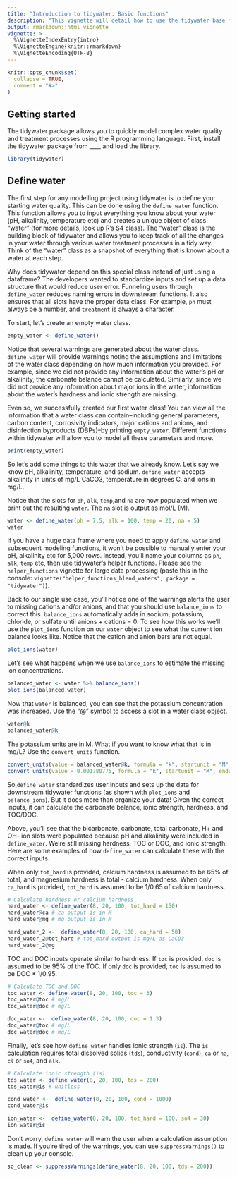 ```yaml
---
title: "Introduction to tidywater: Basic functions"
description: "This vignette will detail how to use the tidywater base functions for basic water quality analysis."
output: rmarkdown::html_vignette
vignette: >
  %\VignetteIndexEntry{intro}
  %\VignetteEngine{knitr::rmarkdown}
  %\VignetteEncoding{UTF-8}
---
```


```r
knitr::opts_chunk$set(
  collapse = TRUE,
  comment = "#>"
)
```


## Getting started

The tidywater package allows you to quickly model complex water quality and treatment processes using the R programming language. First, install the tidywater package from ____ and load the library. 

```r

library(tidywater)

```

## Define water

The first step for any modelling project using tidywater is to define your starting water quality. This can be done using the `define_water` function. This function allows you to input everything you know about your water (pH, alkalinity, temperature etc) and creates a unique object of class "water" (for more details, look up <a href = "https://adv-r.hadley.nz/s4.html"> R's S4 class</a>). The "water" class is the building block of tidywater and allows you to keep track of all the changes in your water through various water treatment processes in a tidy way. Think of the "water" class as a snapshot of everything that is known about a water at each step.

Why does tidywater depend on this special class instead of just using a dataframe? The developers wanted to standardize inputs and set up a data structure that would reduce user error. Funneling users through `define_water` reduces naming errors in downstream functions. It also ensures that all slots have the proper data class. For example, `ph` must always be a number, and `treatment` is always a character.

To start, let's create an empty water class. 

```r
empty_water <- define_water()
```

Notice that several warnings are generated about the water class. `define_water` will provide warnings noting the assumptions and limitations of the water class depending on how much information you provided. For example, since we did not provide any information about the water's pH or alkalinity, the carbonate balance cannot be calculated. Similarly, since we did not provide any information about major ions in the water, information about the water's hardness and ionic strength are missing. 

Even so, we successfully created our first water class! You can view all the information that a water class can contain--including general parameters, carbon content, corrosivity indicators, major cations and anions, and disinfection byproducts (DBPs)--by printing `empty_water`. Different functions within tidywater will allow you to model all these parameters and more. 

```r
print(empty_water)
```
So let's add some things to this water that we already know. Let's say we know pH, alkalinity, temperature, and sodium. `define_water` accepts alkalinity in units of mg/L CaCO3, temperature in degrees C, and ions in mg/L. 

Notice that the slots for `ph`, `alk`, `temp`,and `na` are now populated when we print out the resulting `water`. The `na` slot is output as mol/L (M). 
```r
water <- define_water(ph = 7.5, alk = 100, temp = 20, na = 5)
water
```

If you have a huge data frame where you need to apply `define_water` and subsequent modeling functions, it won't be possible to manually enter your pH, alkalinity etc for 5,000 rows. Instead, you'll name your columns as `ph`, `alk`, `temp` etc, then use tidywater's helper functions. Please see the `helper_functions` vignette for large data processing (paste this in the console: `vignette("helper_functions_blend_waters", package = "tidywater")`). 

Back to our single use case, you'll notice one of the warnings alerts the user to missing cations and/or anions, and that you should use `balance_ions` to correct this. `balance_ions` automatically adds in sodium, potassium, chloride, or sulfate until anions + cations = 0. To see how this works we'll use the `plot_ions` function on our `water` object to see what the current ion balance looks like. Notice that the cation and anion bars are not equal.

```r
plot_ions(water)
```

Let's see what happens when we use `balance_ions` to estimate the missing ion concentrations. 

```r
balanced_water <- water %>% balance_ions()
plot_ions(balanced_water)
```

Now that `water` is balanced, you can see that the potassium concentration was increased. Use the "@" symbol to access a slot in a water class object.
```r
water@k
balanced_water@k
```

The potassium units are in M. What if you want to know what that is in mg/L? Use the `convert_units` function.
```r
convert_units(value = balanced_water@k, formula = "k", startunit = "M", endunit = "mg/L")
convert_units(value = 0.001780775, formula = "k", startunit = "M", endunit = "mg/L")
```

So,`define_water` standardizes user inputs and sets up the data for downstream tidywater functions (as shown with `plot_ions` and `balance_ions`). But it does more than organize your data! Given the correct inputs, it can calculate the carbonate balance, ionic strength, hardness, and TOC/DOC. 

Above, you'll see that the bicarbonate, carbonate, total carbonate, H+ and OH- ion slots were populated because pH and alkalinity were included in `define_water`. We're still missing hardness, TOC or DOC, and ionic strength. Here are some examples of how `define_water` can calculate these with the correct inputs.

When only `tot_hard` is provided, calcium hardness is assumed to be 65% of total, and magnesium hardness is total - calcium hardness. When only `ca_hard` is provided, `tot_hard` is assumed to be 1/0.65 of calcium hardness. 

```r
# Calculate hardness or calcium hardness
hard_water <- define_water(8, 20, 100, tot_hard = 150)
hard_water@ca # ca output is in M
hard_water@mg # mg output is in M

hard_water_2 <-  define_water(8, 20, 100, ca_hard = 50)
hard_water_2@tot_hard # tot_hard output is mg/L as CaCO3
hard_water_2@mg

```


TOC and DOC inputs operate similar to hardness. If `toc` is provided, `doc` is assumed to be 95% of the TOC. If only `doc` is provided, `toc` is assumed to be DOC * 1/0.95.

```r
# Calculate TOC and DOC
toc_water <- define_water(8, 20, 100, toc = 3)
toc_water@toc # mg/L
toc_water@doc # mg/L

doc_water <-  define_water(8, 20, 100, doc = 1.3)
doc_water@toc # mg/L
doc_water@doc # mg/L
```

Finally, let's see how `define_water` handles ionic strength (`is`). The `is` calculation requires total dissolved solids (`tds`), conductivity (`cond`), `ca` or `na`, `cl` or `so4`, and `alk`.

```r
# Calculate ionic strength (is)
tds_water <- define_water(8, 20, 100, tds = 200)
tds_water@is # unitless

cond_water <-  define_water(8, 20, 100, cond = 1000)
cond_water@is 

ion_water <-  define_water(8, 20, 100, tot_hard = 100, so4 = 30)
ion_water@is 
```

Don't worry, `define_water` will warn the user when a calculation assumption is made. If you're tired of the warnings, you can use `suppressWarnings()` to clean up your console.
```r
so_clean <- suppressWarnings(define_water(8, 20, 100, tds = 200))
```